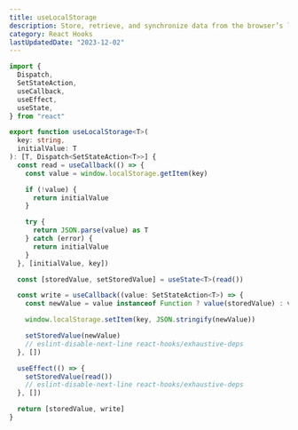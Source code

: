 ```yaml
---
title: useLocalStorage
description: Store, retrieve, and synchronize data from the browser’s localStorage API with useLocalStorage
category: React Hooks
lastUpdatedDate: "2023-12-02"
---
```


```ts showLineNumbers
import {
  Dispatch,
  SetStateAction,
  useCallback,
  useEffect,
  useState,
} from "react"

export function useLocalStorage<T>(
  key: string,
  initialValue: T
): [T, Dispatch<SetStateAction<T>>] {
  const read = useCallback(() => {
    const value = window.localStorage.getItem(key)

    if (!value) {
      return initialValue
    }

    try {
      return JSON.parse(value) as T
    } catch (error) {
      return initialValue
    }
  }, [initialValue, key])

  const [storedValue, setStoredValue] = useState<T>(read())

  const write = useCallback((value: SetStateAction<T>) => {
    const newValue = value instanceof Function ? value(storedValue) : value

    window.localStorage.setItem(key, JSON.stringify(newValue))

    setStoredValue(newValue)
    // eslint-disable-next-line react-hooks/exhaustive-deps
  }, [])

  useEffect(() => {
    setStoredValue(read())
    // eslint-disable-next-line react-hooks/exhaustive-deps
  }, [])

  return [storedValue, write]
}
```
